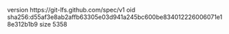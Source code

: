version https://git-lfs.github.com/spec/v1
oid sha256:d55af3e8ab2affb63305e03d941a245bc600be834012226006071e18e312b1b9
size 5358
